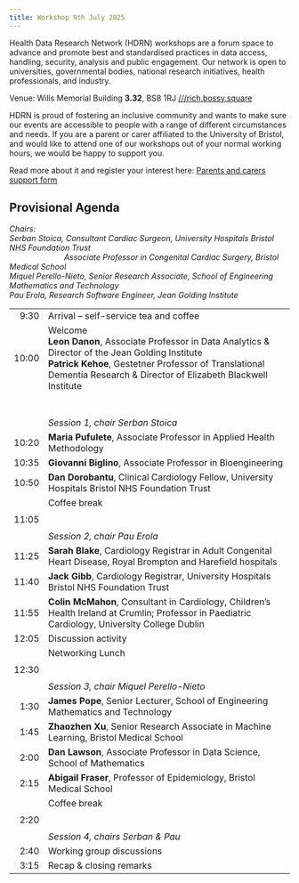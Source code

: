 ```yaml
---
title: Workshop 9th July 2025
---
```


Health Data Research Network (HDRN) workshops are a forum space to advance and promote best and standardised practices in data access, handling, security, analysis and public engagement.
Our network is open to universities, governmental bodies, national research initiatives, health professionals, and industry.

Venue: Wills Memorial Building **3.32**, BS8 1RJ [///rich.bossy.square](https://what3words.com/rich.bossy.square)

<!--
[Register](https://forms.office.com/e/...){.btn .btn-primary}
-->

::: {#carers .callout-warning icon=false title='Support for parents and carers' collapse="true"}
HDRN is proud of fostering an inclusive community and wants to make sure our events are accessible to people with a range of different circumstances and needs. If you are a parent or carer affiliated to the University of Bristol, and would like to attend one of our workshops out of your normal working hours, we would be happy to support you.

Read more about it and register your interest here: [Parents and carers support form](https://forms.office.com/e/uh84hkhDLA)
:::

<!--[Watch all talks on YouTube](https://www.youtube.com/playlist?list=){.btn .btn-primary}-->


## Provisional Agenda

*Chairs:
<br>Serban Stoica, Consultant Cardiac Surgeon, University Hospitals Bristol NHS Foundation Trust <br>
&nbsp;&nbsp;&nbsp;&nbsp;&nbsp;&nbsp;&nbsp;&nbsp;&nbsp;&nbsp;&nbsp;&nbsp;&nbsp;&nbsp;&nbsp;&nbsp;&nbsp;&nbsp;&nbsp;&nbsp;&nbsp;&nbsp;&nbsp;&nbsp;&nbsp;Associate Professor in Congenital Cardiac Surgery, Bristol Medical School
<br>Miquel Perello-Nieto, Senior Research Associate, School of Engineering Mathematics and Technology
<br>Pau Erola, Research Software Engineer, Jean Golding Institute*

<style>
    table {
        tr td:first-child { text-align: right; }
    }
</style>
<table class="table">
    <tr>
        <td>9:30</td>
        <td>Arrival -- self-service tea and coffee</td>
    </tr>
    <tr>
        <td>10:00</td>
        <td>Welcome
            <br>
            **Leon Danon**, Associate Professor in Data Analytics & Director of the Jean Golding Institute
            <br>
            **Patrick Kehoe**, Gestetner Professor of Translational Dementia Research & Director of Elizabeth Blackwell Institute
        </td>
    </tr>
    <tr>
        <td></td>
        <td>
            <br><br>*Session 1, chair Serban Stoica*
        </td>
    </tr>

    <tr>
        <td>10:20</td>
        <td>
            **Maria Pufulete**, Associate Professor in Applied Health Methodology
        </td>
    </tr>
    <tr>
        <td>10:35</td>
        <td>
            **Giovanni Biglino**, Associate Professor in Bioengineering
        </td>
    </tr>
    <tr>
        <td>10:50</td>
        <td>
            **Dan Dorobantu**, Clinical Cardiology Fellow, University Hospitals Bristol NHS Foundation Trust
        </td>
    </tr>
    <tr>
        <td>11:05</td>
        <td>Coffee break <br><br><br>*Session 2, chair Pau Erola*</td>
    </tr>
 <tr>
        <td>11:25</td>
        <td>
            **Sarah Blake**, Cardiology Registrar in Adult Congenital Heart Disease, Royal Brompton and Harefield hospitals 
        </td>
    </tr>
    <tr>
        <td>11:40</td>
        <td>
            **Jack Gibb**, Cardiology Registrar, University Hospitals Bristol NHS Foundation Trust
        </td>
    </tr>
   <tr>
        <td>11:55</td>
        <td>
            **Colin McMahon**, Consultant in Cardiology, Children's Health Ireland at Crumlin;
            Professor in Paediatric Cardiology, University College Dublin
        </td>
    </tr>
    <tr>
        <td>12:05</td>
        <td>
            Discussion activity 
        </td>
    </tr>
    <tr>
        <td>12:30</td>
        <td>Networking Lunch <br><br><br>*Session 3, chair Miquel Perello-Nieto*</td>
    </tr>
    <tr>
        <td>1:30</td>
        <td>
            **James Pope**, Senior Lecturer, School of Engineering Mathematics and Technology
        </td>
    </tr>
    <tr>
        <td>1:45</td>
        <td>
            **Zhaozhen Xu**, Senior Research Associate in Machine Learning, Bristol Medical School
        </td>
    </tr>
    <tr>
        <td>2:00</td>
        <td>
            **Dan Lawson**, Associate Professor in Data Science, School of Mathematics
        </td>
    </tr>
    <tr>
        <td>2:15</td>
        <td>
            **Abigail Fraser**, Professor of Epidemiology, Bristol Medical School
        </td>
    </tr>
    <tr>
        <td>2:20</td>
        <td>Coffee break <br><br><br>*Session 4, chairs Serban & Pau*</td>
    </tr>
    <tr>
        <td>2:40</td>
        <td>
            Working group discussions
        </td>
    </tr>
    <tr>
        <td>3:15</td>
        <td>
            Recap & closing remarks
        </td>
    </tr>

</table>
